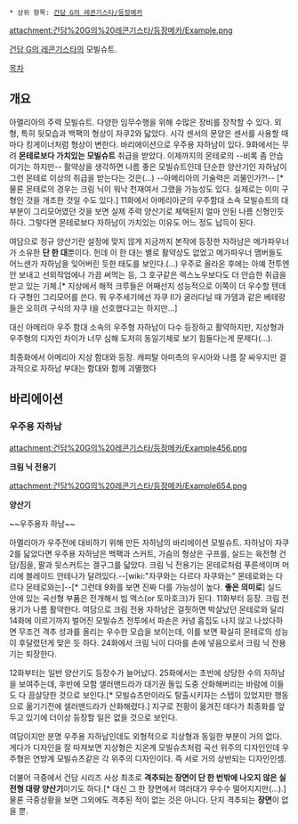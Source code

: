  * 상위 항목: [[건담 G의 레콘기스타/등장메카]]

attachment:건담%20G의%20레콘기스타/등장메카/Example.png

[[건담 G의 레콘기스타]]의 모빌슈트.

[[목차]]
== 개요 ==
아멜리아의 주력 모빌슈트. 다양한 임무수행을 위해 수많은 장비를 장착할 수 있다. 외형, 특히 뒷모습과 백팩의 형상이 자쿠2와 닯았다. 시각 센서의 문양은 센서를 사용할 때마다 킹게이너처럼 형상이 변한다. 바리에이션으로 우주용 자하남이 있다. 9화에서는 무려 '''몬테로보다 가치있는 모빌슈트''' 취급을 받았다. 이제까지의 몬테로의 --비록 좀 안습이기는 하지만-- 활약상을 생각하면 나름 좋은 모빌슈트인데 단순한 양산기인 자하남이 그런 몬테로 이상의 취급을 받는다는 것은(...) --아메리아의 기술력은 괴물인가?!-- [* 물론 몬테로의 경우는 크림 닉이 워낙 천재여서 그랬을 가능성도 있다. 실제로는 이미 구형인 것을 개조한 것일 수도 있다.] 11화에서 아메리아군의 우주함대 소속 모빌슈트의 대부분이 그리모어였던 것을 보면 실제 주력 양산기로 체택된지 얼마 안된 나름 신형인듯 하다. 그렇다면 몬테로보다 자하남이 가치있는 이유도 어느 정도 납득이 된다. 

여담으로 정규 양산기란 설정에 맞지 않게 지금까지 본작에 등장한 자하남은 메가파우너가 소유한 '''단 한 대'''뿐이다. 헌데 이 한 대는 별로 활약상도 없었고 메가파우너 맴버들도 어느샌가 자하남을 잊어버린 듯한 태도를 보인다.(...) 우주로 올라온 후에는 아예 전투엔 안 보내고 선외작업에나 가끔 써먹는 등, 그 호구같은 렉스노우보다도 더 안습한 취급을 받고 있는 기체.[* 지상에서 해적 크루들은 어째선지 성능적으로 이쪽이 더 우수할 텐데 다 구형인 그리모어를 쓴다. 뭐 우주세기에선 자쿠 II가 굴러다닐 때 가뎀과 같은 베테랑들은 오히려 구식의 자쿠 I을 선호했다고는 하지만...] 

대신 아메리아 우주 함대 소속의 우주형 자하남이 다수 등장하고 활약하지만, 지상형과 우주형의 디자인 차이가 너무 심해 도저히 동일기체로 보기 힘들다는게 문제다(...).

최종화에서 아메리아 지상 함대와 등장. 캐피탈 아미측의 우시아와 나름 잘 싸우지만 결과적으로 자하남 부대는 함대와 함께 괴멸했다 

== 바리에이션 == 
=== 우주용 자하남 ===
attachment:건담%20G의%20레콘기스타/등장메카/Example456.png

'''크림 닉 전용기'''

attachment:건담%20G의%20레콘기스타/등장메카/Example654.png

'''양산기'''

~~우주용자 하남~~

아멜리아가 우주전에 대비하기 위해 만든 자하남의 바리에이션 모빌슈트. 자하남이 자쿠2를 닯았다면 우주용 자하남은 백팩과 스커트, 가슴의 형상은 구프를, 실드는 육전형 건담/짐을, 팔과 뒷스커트는 겔구그를 닯았다. 크림 닉 전용기는 몬테로처럼 푸른색이며 머리에 블레이드 안테나가 달려있다.--[wiki:"자쿠와는 다르다 자쿠와는" 몬테로와는 다르다 몬테로와는]--[* 그런데 9화를 보면 진짜 다를 가능성이 높다. '''좋은 의미로'''] 실드 안에 있는 곡선형 부품은 전개해서 빔 액스(or 토마호크)가 된다. 11화부터 등장. 크림 전용기가 나름 활약한다. 여담으로 크림 전용 자하남은 걸핏하면 박살났던 몬테로와 달리 14화에 이르기까지 벌어진 모빌슈츠 전투에서 파손은 커녕 흠집도 나지 않고 나섰다하면 무조건 격추 성과를 올리는 우수한 모습을 보이는데, 이를 보면 확실히 몬테로의 성능이 후달렸던게 맞은 듯 하다. 24화에서 크림 닉이 다마를 손에 넣음으로서 크림 닉 전용기는 퇴장한다.

12화부터는 일반 양산기도 등장수가 늘어났다. 25화에서는 초반에 상당한 수의 자하남을 보여주는데, 후반에 모함 샐러맨드라가 대기권 돌입 도중 산화해버리는 바람에 이들도 다 끔살당한 것으로 보인다.[* 모빌슈츠만이라도 탈출시키자는 스텝이 있었지만 행동으로 옮기기전에 샐러맨드라가 산화해렸다.] 지구로 전황이 옮겨진 데다가 최종화를 앞두고 있기에 더이상 등장할 일은 없을 것으로 보인다.

여담이지만 분명 우주용 자하남인데도 외형적으로 지상형과 동일한 부분이 거의 없다. 게다가 디자인을 잘 따져보면 지상형은 지온계 모빌슈츠처럼 곡선 위주의 디자인인데 우주형은 연방계 모빌슈츠같은 각 위주의 디자인이다. 즉 서로 거의 상반되는 디자인인셈.

더불어 극중에서 건담 시리즈 사상 최초로 '''격추되는 장면이 단 한 번밖에 나오지 않은 실전형 대량 양산기'''이기도 하다.[* 대신 그 한 장면에서 여러대가 우수수 떨어지지만(...).] 물론 극중상황을 보면 그외에도 격추된 적이 없는 것은 아니다. 단지 격추되는 '''장면'''이 없을 뿐.
